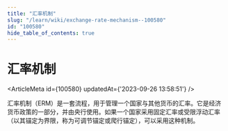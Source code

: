 ```yaml
---
title: "汇率机制"
slug: "/learn/wiki/exchange-rate-mechanism--100580"
id: "100580"
hide_table_of_contents: true
---
```



# 汇率机制

<ArticleMeta id={100580} updatedAt={'2023-09-26 13:58:51'} />
<div className='border-solid border-b border-t-0 my-4 border-[var(--ifm-color-gray-300)]' />

汇率机制（ERM）是一套流程，用于管理一个国家与其他货币的汇率。它是经济货币政策的一部分，并由央行使用。如果一个国家采用固定汇率或受限浮动汇率（以其锚定为界限，称为可调节锚定或爬行锚定），可以采用这种机制。
